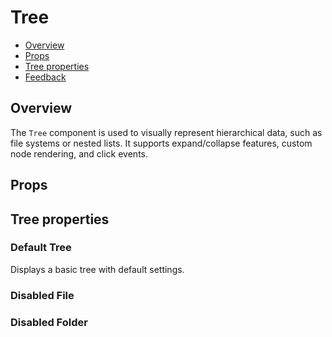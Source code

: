 
<Meta of={TreeStories} />

# Tree

- [Overview](#overview)
- [Props](#props)
- [Tree properties](#tree-properties)
- [Feedback](#feedback)

## Overview

The `Tree` component is used to visually represent hierarchical data, such as file systems or nested lists. It supports expand/collapse features, custom node rendering, and click events.

<Canvas>
  <Story of={TreeStories.Overview} />
</Canvas>

## Props

<PropsTable />

## Tree properties

### Default Tree

Displays a basic tree with default settings.

<Canvas>
  <Story of={TreeStories.Default} />
</Canvas>

### Disabled File

<Canvas>
  <Story of={TreeStories.DisabledFile} />
</Canvas>

### Disabled Folder

<Canvas>
  <Story of={TreeStories.DisabledFolder} />
</Canvas>
